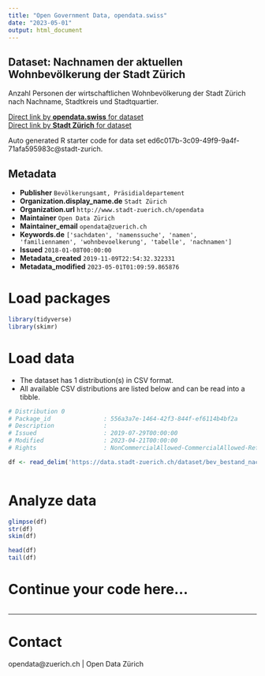 ```yaml
---
title: "Open Government Data, opendata.swiss"
date: "2023-05-01"
output: html_document
---
```


## Dataset: Nachnamen der aktuellen Wohnbevölkerung der Stadt Zürich

Anzahl Personen der wirtschaftlichen Wohnbevölkerung der Stadt Zürich nach Nachname, Stadtkreis und Stadtquartier.


[Direct link by **opendata.swiss** for dataset](https://opendata.swiss/de/dataset/nachnamen-der-aktuellen-wohnbevolkerung-der-stadt-zurich2)<br>
[Direct link by **Stadt Zürich** for dataset](https://data.stadt-zuerich.ch/dataset/bev_bestand_nachnamen_stadtquartier_od3710)

Auto generated R starter code for data set ed6c017b-3c09-49f9-9a4f-71afa595983c@stadt-zurich.

## Metadata

- **Publisher** `Bevölkerungsamt, Präsidialdepartement`
- **Organization.display_name.de** `Stadt Zürich`
- **Organization.url** `http://www.stadt-zuerich.ch/opendata`
- **Maintainer** `Open Data Zürich`
- **Maintainer_email** `opendata@zuerich.ch`
- **Keywords.de** `['sachdaten', 'namenssuche', 'namen', 'familiennamen', 'wohnbevoelkerung', 'tabelle', 'nachnamen']`
- **Issued** `2018-01-08T00:00:00`
- **Metadata_created** `2019-11-09T22:54:32.322331`
- **Metadata_modified** `2023-05-01T01:09:59.865876`


# Load packages

```r

library(tidyverse)
library(skimr)

```

# Load data

-   The dataset has 1 distribution(s) in CSV format.
-   All available CSV distributions are listed below and can be read into a tibble.

```r

# Distribution 0
# Package_id               : 556a3a7e-1464-42f3-844f-ef6114b4bf2a
# Description              : 
# Issued                   : 2019-07-29T00:00:00
# Modified                 : 2023-04-21T00:00:00
# Rights                   : NonCommercialAllowed-CommercialAllowed-ReferenceNotRequired

df <- read_delim('https://data.stadt-zuerich.ch/dataset/bev_bestand_nachnamen_stadtquartier_od3710/download/BEV371OD3710.csv')



```

# Analyze data

```r

glimpse(df)
str(df)
skim(df)

head(df)
tail(df)

```

# Continue your code here...

```r

```

------------------------------------------------------------------------

# Contact

opendata@zuerich.ch | Open Data Zürich

